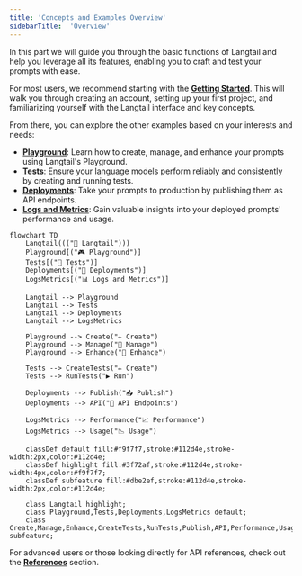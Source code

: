 ```yaml
---
title: 'Concepts and Examples Overview'
sidebarTitle:  'Overview'
---
```

In this part we will guide you through the basic functions of Langtail and help you leverage all its features, enabling you to craft and test your prompts with ease.

For most users, we recommend starting with the [**Getting Started**](https://langtail.com/docs/tutorials/getting-started). This will walk you through creating an account, setting up your first project, and familiarizing yourself with the Langtail interface and key concepts.

From there, you can explore the other examples based on your interests and needs:

- [**Playground**](/tutorials/playground/overview): Learn how to create, manage, and enhance your prompts using Langtail's Playground.
- [**Tests**](/tutorials/tests/overview): Ensure your language models perform reliably and consistently by creating and running tests.
- [**Deployments**](/tutorials/deployments/overview): Take your prompts to production by publishing them as API endpoints.
- [**Logs and Metrics**](/tutorials/logs-and-metrics/overview): Gain valuable insights into your deployed prompts' performance and usage.

```mermaid
flowchart TD
    Langtail((("🚀 Langtail")))
    Playground[("🎮 Playground")]
    Tests[("🧪 Tests")]
    Deployments[("🚀 Deployments")]
    LogsMetrics[("📊 Logs and Metrics")]

    Langtail --> Playground
    Langtail --> Tests
    Langtail --> Deployments
    Langtail --> LogsMetrics

    Playground --> Create("✏️ Create")
    Playground --> Manage("🔧 Manage")
    Playground --> Enhance("🔼 Enhance")

    Tests --> CreateTests("✏️ Create")
    Tests --> RunTests("▶️ Run")

    Deployments --> Publish("📤 Publish")
    Deployments --> API("🔌 API Endpoints")

    LogsMetrics --> Performance("📈 Performance")
    LogsMetrics --> Usage("📉 Usage")

    classDef default fill:#f9f7f7,stroke:#112d4e,stroke-width:2px,color:#112d4e;
    classDef highlight fill:#3f72af,stroke:#112d4e,stroke-width:4px,color:#f9f7f7;
    classDef subfeature fill:#dbe2ef,stroke:#112d4e,stroke-width:2px,color:#112d4e;
    
    class Langtail highlight;
    class Playground,Tests,Deployments,LogsMetrics default;
    class Create,Manage,Enhance,CreateTests,RunTests,Publish,API,Performance,Usage subfeature;
```

For advanced users or those looking directly for API references, check out the [**References**](/api-reference/endpoint/invoke-deployed-prompt) section.